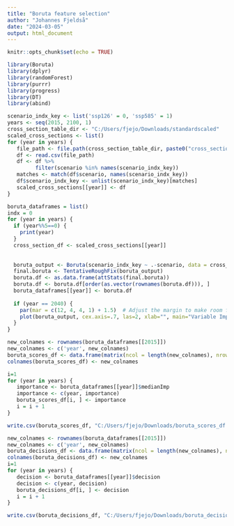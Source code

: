 ```yaml
---
title: "Boruta feature selection"
author: "Johannes Fjeldså"
date: "2024-03-05"
output: html_document
---
```


```r
knitr::opts_chunk$set(echo = TRUE)
```

```r
library(Boruta)
library(dplyr)
library(randomForest)
library(purrr)
library(progress)
library(DT)
library(abind)
```

```r
scenario_indx_key <- list('ssp126' = 0, 'ssp585' = 1)
years <- seq(2015, 2100, 1)
cross_section_table_dir <- "C:/Users/fjejo/Downloads/standardscaled"
scaled_cross_sections <- list()
for (year in years) {
   file_path <- file.path(cross_section_table_dir, paste0("cross_section_", year, "_standscaled.csv"))
   df <- read.csv(file_path)
   df <- df %>%
         filter(scenario %in% names(scenario_indx_key)) 
   matches <- match(df$scenario, names(scenario_indx_key))
   df$scenario_indx_key <- unlist(scenario_indx_key)[matches]
   scaled_cross_sections[[year]] <- df
}
```

```r
boruta_dataframes = list()
indx = 0
for (year in years) {
  if (year%%5==0) {
    print(year)
  }
  cross_section_df <- scaled_cross_sections[[year]]
  
  
  boruta_output <- Boruta(scenario_indx_key ~ .-scenario, data = cross_section_df, doTrace = 0, verbose = FALSE)  
  final.boruta <- TentativeRoughFix(boruta_output)
  boruta.df <- as.data.frame(attStats(final.boruta))
  boruta.df <- boruta.df[order(as.vector(rownames(boruta.df))), ]
  boruta_dataframes[[year]] <- boruta.df
  
  if (year == 2040) {
    par(mar = c(12, 4, 4, 1) + 1.5)  # Adjust the margin to make room for tick labels
    plot(boruta_output, cex.axis=.7, las=2, xlab="", main="Variable Importance in cross section 2040")  # plot variable importance
  }
}
```
```r
new_colnames <- rownames(boruta_dataframes[[2015]])
new_colnames <- c('year', new_colnames)
boruta_scores_df <- data.frame(matrix(ncol = length(new_colnames), nrow = length(years)))
colnames(boruta_scores_df) <- new_colnames

i=1
for (year in years) {
   importance <- boruta_dataframes[[year]]$medianImp
   importance <- c(year, importance)
   boruta_scores_df[i, ] <- importance
   i = i + 1
}

write.csv(boruta_scores_df, "C:/Users/fjejo/Downloads/boruta_scores_df.csv")
```

```r
new_colnames <- rownames(boruta_dataframes[[2015]])
new_colnames <- c('year', new_colnames)
boruta_decisions_df <- data.frame(matrix(ncol = length(new_colnames), nrow = length(years)))
colnames(boruta_decisions_df) <- new_colnames
i=1
for (year in years) {
   decision <- boruta_dataframes[[year]]$decision
   decision <- c(year, decision)
   boruta_decisions_df[i, ] <- decision
   i = i + 1
}

write.csv(boruta_decisions_df, "C:/Users/fjejo/Downloads/boruta_decisions_df.csv")
```




